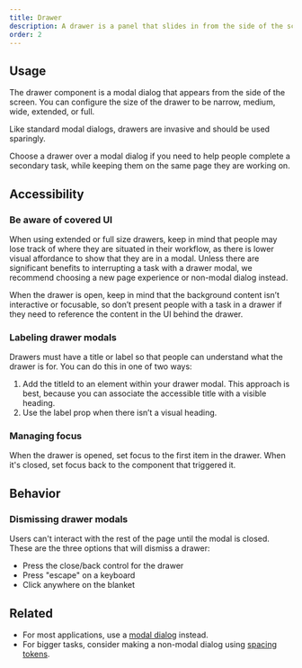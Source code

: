```yaml
---
title: Drawer
description: A drawer is a panel that slides in from the side of the screen.
order: 2
---
```


## Usage

The drawer component is a modal dialog that appears from the side of the screen. You can configure
the size of the drawer to be narrow, medium, wide, extended, or full.

Like standard modal dialogs, drawers are invasive and should be used sparingly.

Choose a drawer over a modal dialog if you need to help people complete a secondary task, while
keeping them on the same page they are working on.

## Accessibility

### Be aware of covered UI

When using extended or full size drawers, keep in mind that people may lose track of where they are
situated in their workflow, as there is lower visual affordance to show that they are in a modal.
Unless there are significant benefits to interrupting a task with a drawer modal, we recommend
choosing a new page experience or non-modal dialog instead.

When the drawer is open, keep in mind that the background content isn’t interactive or focusable, so
don’t present people with a task in a drawer if they need to reference the content in the UI behind
the drawer.

### Labeling drawer modals

Drawers must have a title or label so that people can understand what the drawer is for. You can do
this in one of two ways:

1. Add the titleId to an element within your drawer modal. This approach is best, because you can
   associate the accessible title with a visible heading.
2. Use the label prop when there isn’t a visual heading.

### Managing focus

When the drawer is opened, set focus to the first item in the drawer. When it's closed, set focus
back to the component that triggered it.

## Behavior

### Dismissing drawer modals

Users can't interact with the rest of the page until the modal is closed. These are the three
options that will dismiss a drawer:

- Press the close/back control for the drawer
- Press "escape" on a keyboard
- Click anywhere on the blanket

## Related

- For most applications, use a [modal dialog](/components/modal-dialog/examples) instead.
- For bigger tasks, consider making a non-modal dialog using
  [spacing tokens](/foundations/spacing/).
